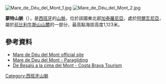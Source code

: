 [[Image:Mare_de_Déu_del_Mont_1.jpg|right]]
[[Image:Mare_de_Déu_del_Mont_2.jpg|thumb]]

{{coord|42|15|31.74|N|2|42|21.23|E|type:mountain_region:ES-CT|display=title}}

'''蒙特山脈'''（{{lang-ca|El Mont}}），是[[西班牙|西班牙]]的[[山脈|山脈]]，位於該國東北部[[加泰羅尼亞|加泰羅尼亞]]，處於[[阿爾瓦尼亞|阿爾瓦尼亞]]，屬於[[前比利牛斯山山麓|前比利牛斯山山麓]]的一部分，最高點海拔高度1,123米。

==參考資料==
*[http://www.marededeudelmont.com/ Mare de Déu del Mont official site] {{Wayback|url=http://www.marededeudelmont.com/ |date=20140115035648 }}
*[http://www.paraglidingearth.com/pgearth/index.php?site=11096 Mare de Deu del Mont - Paragliding] {{Wayback|url=http://www.paraglidingearth.com/pgearth/index.php?site=11096 |date=20160304024631 }}
*[http://es.costabrava.org/suggestions/detail.aspx?t=de-besalu-a-la-cima-del-mont&com=UwB1AGcAZwBlAHMAdABpAG8AbgBJAEQAXAAxADgAOABcAA== De Besalú a la cima del Mont - Costa Brava Tourism] {{Wayback|url=http://es.costabrava.org/suggestions/detail.aspx?t=de-besalu-a-la-cima-del-mont&com=UwB1AGcAZwBlAHMAdABpAG8AbgBJAEQAXAAxADgAOABcAA== |date=20120323072326 }}

{{Spain-geo-stub}}
[[Category:西班牙山脈|Category:西班牙山脈]]